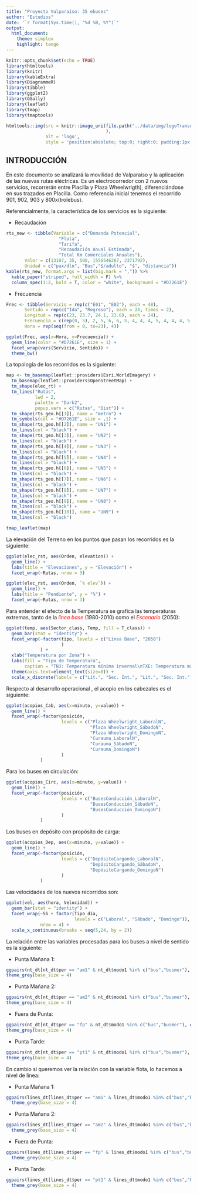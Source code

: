 ```yaml
---
title: "Proyecto Valparaíso: 35 ebuses"
author: "Estudios"
date: '`r format(Sys.time(), "%d %B, %Y")`'
output: 
  html_document:
    theme: simplex
    highlight: tango
---
```


```r
knitr::opts_chunk$set(echo = TRUE)
library(htmltools)
library(knitr)
library(kableExtra)
library(DiagrammeR)
library(tibble)
library(ggplot2)
library(GGally)
library(leaflet)
library(tmap)
library(tmaptools)
```

```r
htmltools::img(src = knitr::image_uri(file.path("../data/img/logoTransdev.png")
                                      ),
               alt = 'logo', 
               style = 'position:absolute; top:0; right:0; padding:1px;')
```

## INTRODUCCIÓN

En este documento se analizará la movilidad de Valparaiso y la aplicación de las nuevas rutas eléctricas.
Es un electrocorredor con 2 nuevos servicios, recorrerán entre Placilla y Plaza Wheelwrigth), diferenciándose en sus trazados en Placilla. Como referencia inicial tenemos el recorrido 901, 902, 903 y 800x(trolebus).

Referencialmente, la característica de los servicios es la siguiente:

- Recaudación

````r
rts_new <- tibble(Variable = c("Demanda Potencial", 
                    "Flota",
                    "Tarifa", 
                    "Recaudación Anual Estimada", 
                    "Total Km Comerciales Anuales"), 
       Valor = c(13187, 35, 500, 1556546267, 2371792), 
       Unidad = c("pax/dln", "Bus","$/adulto", "$", "distancia"))
kable(rts_new, format.args = list(big.mark = ",")) %>%
  kable_paper("striped", full_width = F) %>%
  column_spec(1:2, bold = T, color = "white", background = "#D7261E")
````

- Frecuencia

````r
Frec <- tibble(Servicio = rep(c("E01", "E02"), each = 48),
       Sentido = rep(c("Ida", "Regreso"), each = 24, times = 2),
       Longitud = rep(c(23, 23.7, 24.1, 23.6), each = 24),
       Frecuencia = c(rep(0, 5), 2, 5, 6, 6, 5, 4, 4, 4, 5, 4, 4, 4, 5, 6, 6, 4, 2, 0, 0, rep(0, 6), 1, 6, 6, rep(4, 5), 5, 4, 4, rep(6, 4), 4, 1, 0, rep(0, 6), 2, 6, 5, rep(4, 4), 5, rep(4, 3), 5, 5, 4, 3, 1, 0, 0, rep(0, 7), 2, 5, 5, rep(4, 4), 5, 4, 4, 5, 6, 5, 4, 3, 0, 0),
       Hora = rep(seq(from = 0, to=23), 4))

ggplot(Frec, aes(x=Hora, y=Frecuencia)) +
  geom_line(color = "#D7261E", size = 1) +
  facet_wrap(vars(Servicio, Sentido)) +
  theme_bw()
````

La topología de los recorridos es la siguiente:

````r
map <- tm_basemap(leaflet::providers$Esri.WorldImagery) +
  tm_basemap(leaflet::providers$OpenStreetMap) +
  tm_shape(elec_rt) + 
  tm_lines("Rutas", 
           lwd = 2, 
           palette = "Dark2", 
           popup.vars = c("Rutas", "Dist")) +
  tm_shape(rts_geo.h[[1]], name = "metro") +
  tm_symbols(col = "#D7261E", size = .1) +
  tm_shape(rts_geo.h[[2]], name = "UN1") +
  tm_lines(col = "black") +
  tm_shape(rts_geo.h[[3]], name = "UN2") +
  tm_lines(col = "black") +
  tm_shape(rts_geo.h[[4]], name = "UN3") +
  tm_lines(col = "black") +
  tm_shape(rts_geo.h[[5]], name = "UN4") +
  tm_lines(col = "black") +
  tm_shape(rts_geo.h[[6]], name = "UN5") +
  tm_lines(col = "black") +
  tm_shape(rts_geo.h[[7]], name = "UN6") +
  tm_lines(col = "black") +
  tm_shape(rts_geo.h[[8]], name = "UN7") +
  tm_lines(col = "black") +
  tm_shape(rts_geo.h[[9]], name = "UN8") +
  tm_lines(col = "black") +
  tm_shape(rts_geo.h[[10]], name = "UN9") +
  tm_lines(col = "black")

tmap_leaflet(map)
````

La elevación del Terreno en los puntos que pasan los recorridos es la siguiente:

````r
ggplot(elec_rst, aes(Orden, elevation)) +
  geom_line() +
  labs(title = "Elevaciones", y = "Elevación") +
  facet_wrap(~Rutas, nrow = 3)

ggplot(elec_rst, aes(Orden, `% elev`)) +
  geom_line() +
  labs(title = "Pendiente", y = "%") +
  facet_wrap(~Rutas, nrow = 3)
````

Para entender el efecto de la Temperatura se grafica las temperaturas extremas, tanto de la *<span style="color: #FF0000;">línea base</span>* (1980-2010) como el *<span style="color: #FF0000;">Escenario</span>* (2050):

````r
ggplot(temp, aes(Sector_class, Temp, fill = T_class)) +
  geom_bar(stat = "identity") +
  facet_wrap(~factor(tipo, levels = c("Linea Base", "2050")
                     )
             ) +
  xlab("Temperatura por Zona") +
  labs(fill = "Tipo de Temperatura",
       caption = "TNJ: Temperatura mínima invernal\nTXE: Temperatura máxima estival") +
  theme(axis.text=element_text(size=8)) +
  scale_x_discrete(labels = c("Lit.", "Sec. Int.", "Lit.", "Sec. Int."))  
````

Respecto al desarrollo operacional , el acopio en los cabezales es el siguiente:

````r
ggplot(acopios_Cab, aes(x=minuto, y=value)) +
  geom_line() +
  facet_wrap(~factor(posición, 
                     levels = c("Plaza Wheelwright_LaboralN",
                                "Plaza Wheelwright_SábadoN",
                                "Plaza Wheelwright_DomingoN", 
                                "Curauma_LaboralN",
                                "Curauma_SábadoN",
                                "Curauma_DomingoN")
                     )
             ) 
````

Para los buses en circulación:

````r
ggplot(acopios_Circ, aes(x=minuto, y=value)) +
  geom_line() +
  facet_wrap(~factor(posición, 
                     levels = c("BusesConducción_LaboralN",
                                "BusesConducción_SábadoN",
                                "BusesConducción_DomingoN")
                     )
             )
````

Los buses en depósito con propósito de carga:

````r
ggplot(acopios_Dep, aes(x=minuto, y=value)) +
  geom_line() +
  facet_wrap(~factor(posición, 
                     levels = c("DepósitoCargando_LaboralN",
                                "DepósitoCargando_SábadoN", 
                                "DepósitoCargando_DomingoN")
                     )
             )

````

Las velocidades de los nuevos recorridos son:

````r
ggplot(vel, aes(hora, Velocidad)) +
  geom_bar(stat = "identity") +
  facet_wrap(~SS + factor(Tipo_día,
                          levels = c("Laboral", "Sábado", "Domingo")),
             nrow = 4) +
  scale_x_continuous(breaks = seq(5,24, by = 2))
````

La relación entre las variables procesadas para los buses a nivel de sentido es la siguiente:

- Punta Mañana 1:

````r
ggpairs(nt_dt[nt_dt$per == "am1" & nt_dt$modo1 %in% c("bus","busmer"), c(4:9, 11)], aes(color = modo1)) +
theme_grey(base_size = 4)
````

- Punta Mañana 2:

````r
ggpairs(nt_dt[nt_dt$per == "am2" & nt_dt$modo1 %in% c("bus","busmer"), c(4:9, 11)], aes(color = modo1)) +
theme_grey(base_size = 4)
````

- Fuera de Punta:

````r
ggpairs(nt_dt[nt_dt$per == "fp" & nt_dt$modo1 %in% c("bus","busmer"), c(4:9, 11)], aes(color = modo1)) +
theme_grey(base_size = 4)
````

- Punta Tarde:

````r
ggpairs(nt_dt[nt_dt$per == "pt1" & nt_dt$modo1 %in% c("bus","busmer"), c(4:9, 11)], aes(color = modo1)) +
theme_grey(base_size = 4)
````

En cambio si queremos ver la relación con la variable flota, lo hacemos a nivel de linea:

- Punta Mañana 1:

````r
ggpairs(lines_dt[lines_dt$per == "am1" & lines_dt$modo1 %in% c("bus","busmer"), c(3:9)], aes(color = modo1)) +
  theme_grey(base_size = 4)
````

- Punta Mañana 2:

````r
ggpairs(lines_dt[lines_dt$per == "am2" & lines_dt$modo1 %in% c("bus","busmer"), c(3:9)], aes(color = modo1)) +
  theme_grey(base_size = 4)

````

- Fuera de Punta:

````r
ggpairs(lines_dt[lines_dt$per == "fp" & lines_dt$modo1 %in% c("bus","busmer"), c(3:9)], aes(color = modo1)) +
  theme_grey(base_size = 4)

````

- Punta Tarde:

````r
ggpairs(lines_dt[lines_dt$per == "pt1" & lines_dt$modo1 %in% c("bus","busmer"), c(3:9)], aes(color = modo1)) +
  theme_grey(base_size = 4)
````

